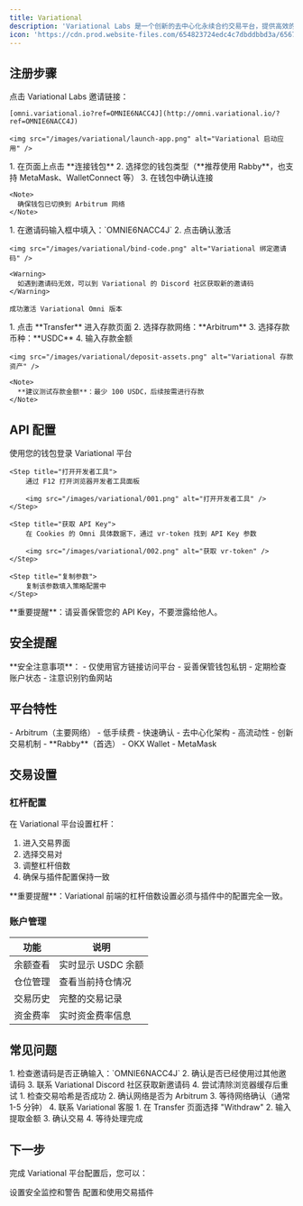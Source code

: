 ```yaml
---
title: Variational
description: 'Variational Labs 是一个创新的去中心化永续合约交易平台，提供高效的交易体验'
icon: 'https://cdn.prod.website-files.com/654823724edc4c7dbddbbd3a/656767a346e245f22feea159_Favicon.png'
---
```


## 注册步骤

<Steps>
  <Step title="访问注册链接">
    点击 Variational Labs 邀请链接：

    [omni.variational.io?ref=OMNIE6NACC4J](http://omni.variational.io/?ref=OMNIE6NACC4J)

    <img src="/images/variational/launch-app.png" alt="Variational 启动应用" />

  </Step>
  
  <Step title="连接钱包">
    1. 在页面上点击 **连接钱包**
    2. 选择您的钱包类型（**推荐使用 Rabby**，也支持 MetaMask、WalletConnect 等）
    3. 在钱包中确认连接

    <Note>
      确保钱包已切换到 Arbitrum 网络
    </Note>
  </Step>
  
  <Step title="填入邀请码">
    1. 在邀请码输入框中填入：`OMNIE6NACC4J`
    2. 点击确认激活

    <img src="/images/variational/bind-code.png" alt="Variational 绑定邀请码" />

    <Warning>
      如遇到邀请码无效，可以到 Variational 的 Discord 社区获取新的邀请码
    </Warning>

    成功激活 Variational Omni 版本
  </Step>
  
  <Step title="存款">
    1. 点击 **Transfer** 进入存款页面
    2. 选择存款网络：**Arbitrum**
    3. 选择存款币种：**USDC**
    4. 输入存款金额

    <img src="/images/variational/deposit-assets.png" alt="Variational 存款资产" />

    <Note>
      **建议测试存款金额**：最少 100 USDC，后续按需进行存款
    </Note>
  </Step>
</Steps>

## API 配置

<Steps>
    <Step title="登陆 Variational 平台">
        使用您的钱包登录 Variational 平台
    </Step>

    <Step title="打开开发者工具">
        通过 F12 打开浏览器开发者工具面板

        <img src="/images/variational/001.png" alt="打开开发者工具" />
    </Step>

    <Step title="获取 API Key">
        在 Cookies 的 Omni 具体数据下，通过 vr-token 找到 API Key 参数

        <img src="/images/variational/002.png" alt="获取 vr-token" />
    </Step>

    <Step title="复制参数">
        复制该参数填入策略配置中
    </Step>
</Steps>

<Warning>
    **重要提醒**：请妥善保管您的 API Key，不要泄露给他人。
</Warning>

## 安全提醒

<Warning>
    **安全注意事项**：
    - 仅使用官方链接访问平台
    - 妥善保管钱包私钥
    - 定期检查账户状态
    - 注意识别钓鱼网站
</Warning>

## 平台特性

<CardGroup cols={3}>
  <Card title="网络支持" icon="network-wired">
    - Arbitrum（主要网络）
    - 低手续费
    - 快速确认
  </Card>
  <Card title="交易特色" icon="sparkles">
    - 去中心化架构
    - 高流动性
    - 创新交易机制
  </Card>
  <Card title="推荐钱包" icon="wallet">
    - **Rabby**（首选）
    - OKX Wallet
    - MetaMask
  </Card>
</CardGroup>

## 交易设置

### 杠杆配置

在 Variational 平台设置杠杆：

1. 进入交易界面
2. 选择交易对
3. 调整杠杆倍数
4. 确保与插件配置保持一致

<Warning>
**重要提醒**：Variational 前端的杠杆倍数设置必须与插件中的配置完全一致。
</Warning>

### 账户管理

| 功能 | 说明 |
|------|------|
| 余额查看 | 实时显示 USDC 余额 |
| 仓位管理 | 查看当前持仓情况 |
| 交易历史 | 完整的交易记录 |
| 资金费率 | 实时资金费率信息 |

## 常见问题

<AccordionGroup>
  <Accordion title="邀请码无效怎么办？">
    1. 检查邀请码是否正确输入：`OMNIE6NACC4J`
    2. 确认是否已经使用过其他邀请码
    3. 联系 Variational Discord 社区获取新邀请码
    4. 尝试清除浏览器缓存后重试
  </Accordion>
  
  <Accordion title="存款未到账怎么办？">
    1. 检查交易哈希是否成功
    2. 确认网络是否为 Arbitrum
    3. 等待网络确认（通常 1-5 分钟）
    4. 联系 Variational 客服
  </Accordion>
  
  <Accordion title="如何提取资金？">
    1. 在 Transfer 页面选择 "Withdraw"
    2. 输入提取金额
    3. 确认交易
    4. 等待处理完成
  </Accordion>
</AccordionGroup>

## 下一步

完成 Variational 平台配置后，您可以：

<CardGroup cols={2}>
  <Card title="配置安全警告" icon="shield" href="/platforms/security-alerts">
    设置安全监控和警告
  </Card>
  <Card title="开始使用插件" icon="play" href="/products/edgex-variational">
    配置和使用交易插件
  </Card>
</CardGroup>
